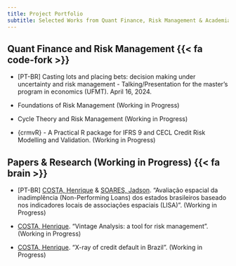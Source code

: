 ```yaml
---
title: Project Portfolio
subtitle: Selected Works from Quant Finance, Risk Management & Academia
---
```


## Quant Finance and Risk Management  {{< fa code-fork >}}

- [PT-BR] Casting lots and placing bets: decision making under uncertainty and risk management - Talking/Presentation for the master's program in economics (UFMT). April 16, 2024.

- Foundations of Risk Management (Working in Progress)

- Cycle Theory and Risk Management (Working in Progress)

- {crmvR} - A Practical R package for IFRS 9 and CECL Credit Risk Modelling and Validation. (Working in Progress)

<!-- - Data Science Guides [[R](https://r-data-science-guides.netlify.app/)|[Python](https://python-data-science-guides.netlify.app/)] - Guides for common data science tasks, in R & Python. -->
<!-- - [{scwplot}](https://nhs-south-central-and-west.github.io/scwplot/) - An R package for creating consistent SCW-style ggplot figures. -->
<!-- - [CAIP App](https://rconnect-public.scwcsu.nhs.uk/caip/) - The PCN Capacity and Access Improvement Payment (CAIP) app. -->
<!-- - [Expected Kills](https://github.com/Paulj1989/expected-kills) - Predicting kills in volleyball using XGBoost. -->
<!-- - [Player Similarities](https://github.com/Paulj1989/player-similarities) - Using clustering methods to measure player similarity within positions. -->
<!-- - [{nice}](https://github.com/Paulj1989/nice) - The stupidest R package ever created. -->

<!-- ## Research Publications  {{< fa brain >}} -->

<!-- - Johnson, P., & Cantu, F. (2020) ["The Nationalization of Mexican Parties"](https://www.dropbox.com/s/hziiab4k4u8im6p/Johnson%20%26%20Cantu%20%282020%29%20-%20The%20Nationalization%20of%20Mexican%20Parties.pdf?dl=0). *Política y Gobierno* 27 (2) -->

## Papers & Research (Working in Progress)  {{< fa brain >}} 

- [PT-BR] [COSTA, Henrique](https://www.linkedin.com/in/hcostax/) & [SOARES, Jadson](https://www.linkedin.com/in/jadson-soares-24b41996/). "Avaliação espacial da inadimplência (Non-Performing Loans) dos estados brasileiros baseado nos indicadores locais de associações espaciais (LISA)". (Working in Progress)


- [COSTA, Henrique](https://www.linkedin.com/in/hcostax/). "Vintage Analysis: a tool for risk management". (Working in Progress)


- [COSTA, Henrique](https://www.linkedin.com/in/hcostax/). "X-ray of credit default in Brazil". (Working in Progress)


